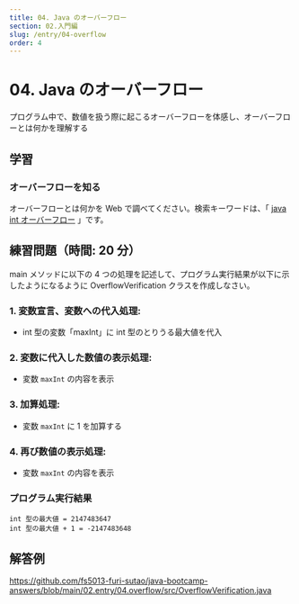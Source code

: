 ```yaml
---
title: 04. Java のオーバーフロー
section: 02.入門編
slug: /entry/04-overflow
order: 4
---
```


# 04. Java のオーバーフロー

<p class="goal">
  プログラム中で、数値を扱う際に起こるオーバーフローを体感し、オーバーフローとは何かを理解する
</p>

## 学習

### オーバーフローを知る

オーバーフローとは何かを Web で調べてください。検索キーワードは、「 [java int オーバーフロー](https://www.google.com/search?q=java+int+オーバーフロー) 」です。

## 練習問題（時間: 20 分）

main メソッドに以下の 4 つの処理を記述して、プログラム実行結果が以下に示したようになるように OverflowVerification クラスを作成しなさい。

### 1. 変数宣言、変数への代入処理:

- int 型の変数「maxInt」に int 型のとりうる最大値を代入

### 2. 変数に代入した数値の表示処理:

- 変数 `maxInt` の内容を表示

### 3. 加算処理:

- 変数 `maxInt` に 1 を加算する

### 4. 再び数値の表示処理:

- 変数 `maxInt` の内容を表示

### プログラム実行結果

```
int 型の最大値 = 2147483647
int 型の最大値 + 1 = -2147483648
```

## 解答例

https://github.com/fs5013-furi-sutao/java-bootcamp-answers/blob/main/02.entry/04.overflow/src/OverflowVerification.java
